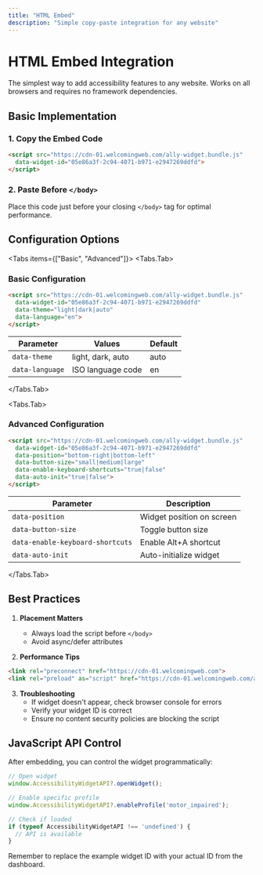 ---
title: "HTML Embed"
description: "Simple copy-paste integration for any website"
---


# HTML Embed Integration

<Callout type="info">
  The simplest way to add accessibility features to any website. Works on all browsers and requires no framework dependencies.
</Callout>

## Basic Implementation

### 1. Copy the Embed Code

```html
<script src="https://cdn-01.welcomingweb.com/ally-widget.bundle.js"
  data-widget-id="05e86a3f-2c94-4071-b971-e2947269ddfd">
</script>
```

### 2. Paste Before `</body>`
Place this code just before your closing `</body>` tag for optimal performance.

<GifPreview 
  src="/gifs/embed-demo.gif"
  caption="Pasting the embed code in HTML"
/>

## Configuration Options

<Tabs items={["Basic", "Advanced"]}>
<Tabs.Tab>

### Basic Configuration

```html
<script src="https://cdn-01.welcomingweb.com/ally-widget.bundle.js"
  data-widget-id="05e86a3f-2c94-4071-b971-e2947269ddfd"
  data-theme="light|dark|auto"
  data-language="en">
</script>
```

| Parameter         | Values                  | Default |
|-------------------|-------------------------|---------|
| `data-theme`      | light, dark, auto       | auto    |
| `data-language`   | ISO language code       | en      |

</Tabs.Tab>

<Tabs.Tab>

### Advanced Configuration

```html
<script src="https://cdn-01.welcomingweb.com/ally-widget.bundle.js"
  data-widget-id="05e86a3f-2c94-4071-b971-e2947269ddfd"
  data-position="bottom-right|bottom-left"
  data-button-size="small|medium|large"
  data-enable-keyboard-shortcuts="true|false"
  data-auto-init="true|false">
</script>
```

| Parameter                        | Description                   |
|----------------------------------|-------------------------------|
| `data-position`                  | Widget position on screen     |
| `data-button-size`               | Toggle button size            |
| `data-enable-keyboard-shortcuts` | Enable Alt+A shortcut         |
| `data-auto-init`                 | Auto-initialize widget        |

</Tabs.Tab>
</Tabs>

## Best Practices

1. **Placement Matters**
   - Always load the script before `</body>`
   - Avoid async/defer attributes

2. **Performance Tips**

```html
<link rel="preconnect" href="https://cdn-01.welcomingweb.com">
<link rel="preload" as="script" href="https://cdn-01.welcomingweb.com/ally-widget.bundle.js">
```

3. **Troubleshooting**
   - If widget doesn't appear, check browser console for errors
   - Verify your widget ID is correct
   - Ensure no content security policies are blocking the script

## JavaScript API Control

After embedding, you can control the widget programmatically:

```javascript
// Open widget
window.AccessibilityWidgetAPI?.openWidget();

// Enable specific profile
window.AccessibilityWidgetAPI?.enableProfile('motor_impaired');

// Check if loaded
if (typeof AccessibilityWidgetAPI !== 'undefined') {
  // API is available
}
```

<Callout type="important">
  Remember to replace the example widget ID with your actual ID from the dashboard.
</Callout>